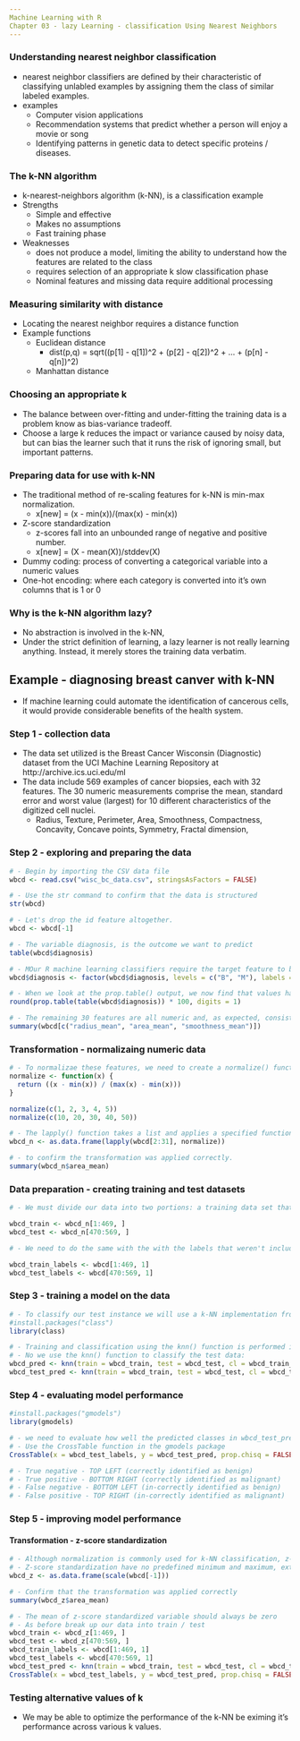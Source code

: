 ```yaml
---
Machine Learning with R
Chapter 03 - lazy Learning - classification Using Nearest Neighbors
---
```


### Understanding nearest neighbor classification

- nearest neighbor classifiers are defined by their characteristic of classifying unlabled examples by assigning them the class of similar labeled examples.
- examples
  - Computer vision applications
  - Recommendation systems that predict whether a person will enjoy a movie or song
  - Identifying patterns in genetic data to detect specific proteins / diseases.
  

### The k-NN algorithm

- k-nearest-neighbors algorithm (k-NN), is a classification example
- Strengths
  - Simple and effective
  - Makes no assumptions
  - Fast training phase
- Weaknesses
  - does not produce a model, limiting the ability to understand how the features are related to the class
  - requires selection of an appropriate k
  slow classification phase
  - Nominal features and missing data require additional processing

### Measuring similarity with distance 

  - Locating the nearest neighbor requires a distance function
  - Example functions
    - Euclidean distance
      - dist(p,q) = sqrt((p[1] - q[1])^2 + (p[2] - q[2])^2 + ... + (p[n] - q[n])^2)
    - Manhattan distance
    

### Choosing an appropriate k
  - The balance between over-fitting and under-fitting the training data is a problem know as bias-variance tradeoff.
  - Choose a large k reduces the impact or variance caused by noisy data, but can bias the learner such that it runs the risk of ignoring small, but important patterns.

### Preparing data for use with k-NN

  - The traditional method of re-scaling features for k-NN is min-max normalization.
    - x[new] = (x - min(x))/(max(x) - min(x))
  - Z-score standardization
    - z-scores fall into an unbounded range of negative and positive number.
    - x[new] = (X - mean(X))/stddev(X)
  - Dummy coding: process of converting a categorical variable into a numeric values
  - One-hot encoding: where each category is converted into it's own columns that is 1 or 0

### Why is the k-NN algorithm lazy?

  - No abstraction is involved in the k-NN,
  - Under the strict definition of learning, a lazy learner is not really learning anything.  Instead, it merely stores the training data verbatim.

## Example - diagnosing breast canver with k-NN

  - If machine learning could automate the identification of cancerous cells, it would provide considerable benefits of the health system.

### Step 1 - collection data

  - The data set utilized is the Breast Cancer Wisconsin (Diagnostic) dataset from the UCI Machine Learning Repository at http://archive.ics.uci.edu/ml
  - The data include 569 examples of cancer biopsies, each with 32 features.
  The 30 numeric measurements comprise the mean, standard error and worst value (largest) for 10 different characteristics of the digitized cell nuclei.
    - Radius, Texture, Perimeter, Area, Smoothness, Compactness, Concavity, Concave points, Symmetry, Fractal dimension, 


### Step 2 - exploring and preparing the data

```r
# - Begin by importing the CSV data file
wbcd <- read.csv("wisc_bc_data.csv", stringsAsFactors = FALSE)

# - Use the str command to confirm that the data is structured
str(wbcd)

# - Let's drop the id feature altogether.
wbcd <- wbcd[-1]

# - The variable diagnosis, is the outcome we want to predict
table(wbcd$diagnosis)

# - MOur R machine learning classifiers require the target feature to be coded as a factor.  recode the diagnosis variables
wbcd$diagnosis <- factor(wbcd$diagnosis, levels = c("B", "M"), labels = c("Benign", "Malignant"))

# - When we look at the prop.table() output, we now find that values have been Benign and Malignant.
round(prop.table(table(wbcd$diagnosis)) * 100, digits = 1)

# - The remaining 30 features are all numeric and, as expected, consist of three different measurements of 10 characteristics.
summary(wbcd[c("radius_mean", "area_mean", "smoothness_mean")])
```


### Transformation - normalizaing numeric data

```r
# - To normalizae these features, we need to create a normalize() function.
normalize <- function(x) {
  return ((x - min(x)) / (max(x) - min(x)))
}

normalize(c(1, 2, 3, 4, 5))
normalize(c(10, 20, 30, 40, 50))

# - The lapply() function takes a list and applies a specified function to each list elemnet.
wbcd_n <- as.data.frame(lapply(wbcd[2:31], normalize))

# - to confirm the transformation was applied correctly.
summary(wbcd_n$area_mean)
```


### Data preparation - creating training and test datasets

```r
# - We must divide our data into two portions: a training data set that will be used to build the k-NN model and a test dataset that will be used to estimate the predictive accuracy of the model

wbcd_train <- wbcd_n[1:469, ]
wbcd_test <- wbcd_n[470:569, ]

# - We need to do the same with the with the labels that weren't included in the original datasets.

wbcd_train_labels <- wbcd[1:469, 1]
wbcd_test_labels <- wbcd[470:569, 1]
```


### Step 3 - training a model on the data

```r
# - To classify our test instance we will use a k-NN implementation from the class package
#install.packages("class")
library(class)

# - Training and classification using the knn() function is performed in a single command with four parameters
# - No we use the knn() function to classify the test data:
wbcd_pred <- knn(train = wbcd_train, test = wbcd_test, cl = wbcd_train_labels, k = 3)
wbcd_test_pred <- knn(train = wbcd_train, test = wbcd_test, cl = wbcd_train_labels, k = 21)
```


### Step 4 - evaluating model performance

```r
#install.packages("gmodels")
library(gmodels)

# - we need to evaluate how well the predicted classes in wbcd_test_pred vector match the actual values in wbcd_test_lables.
# - Use the CrossTable function in the gmodels package
CrossTable(x = wbcd_test_labels, y = wbcd_test_pred, prop.chisq = FALSE)

# - True negative - TOP LEFT (correctly identified as benign)
# - True positive - BOTTOM RIGHT (correctly identified as malignant)
# - False negative - BOTTOM LEFT (in-correctly identified as benign)
# - False positive - TOP RIGHT (in-correctly identified as malignant)

```


### Step 5 - improving model performance

#### Transformation - z-score standardization

```r
# - Although normalization is commonly used for k-NN classification, z-score standardization may be more appropriate way to rescale features.
# - Z-score standardization have no predefined minimum and maximum, extreme values are not compressed twoards the center.
wbcd_z <- as.data.frame(scale(wbcd[-1]))

# - Confirm that the transformation was applied correctly
summary(wbcd_z$area_mean)

# - The mean of z-score standardized variable should always be zero
# - As before break up our data into train / test
wbcd_train <- wbcd_z[1:469, ]
wbcd_test <- wbcd_z[470:569, ]
wbcd_train_labels <- wbcd[1:469, 1]
wbcd_test_labels <- wbcd[470:569, 1]
wbcd_test_pred <- knn(train = wbcd_train, test = wbcd_test, cl = wbcd_train_labels, k = 21)
CrossTable(x = wbcd_test_labels, y = wbcd_test_pred, prop.chisq = FALSE)
```


### Testing alternative values of k

  - We may be able to optimize the performance of the k-NN be eximing it's performance across various k values.  
